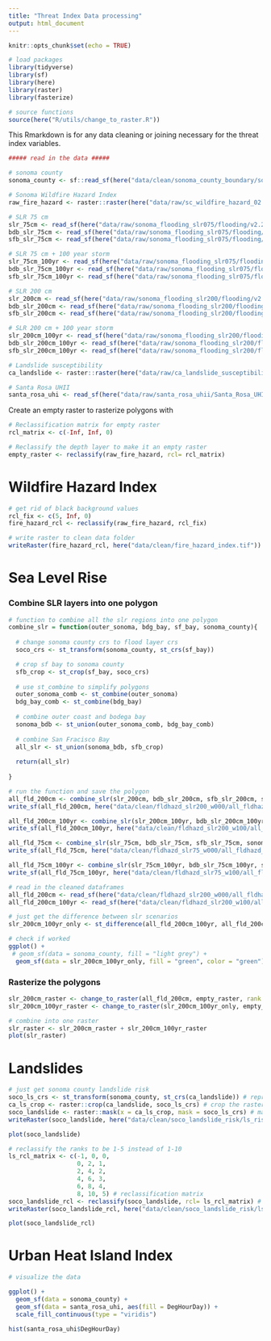 ```yaml
---
title: "Threat Index Data processing"
output: html_document
---
```


```r
knitr::opts_chunk$set(echo = TRUE)
```

```r
# load packages
library(tidyverse)
library(sf)
library(here)
library(raster)
library(fasterize)
```

```r
# source functions
source(here("R/utils/change_to_raster.R"))
```


This Rmarkdown is for any data cleaning or joining necessary for the threat index variables.

```r
##### read in the data #####

# sonoma county
sonoma_county <- sf::read_sf(here("data/clean/sonoma_county_boundary/sonoma_county_boundary.shp"))

# Sonoma Wildfire Hazard Index
raw_fire_hazard <- raster::raster(here("data/raw/sc_wildfire_hazard_02.23.21/HAZARD_V5_96FT_CLASSIFIED.tif"))

# SLR 75 cm
slr_75cm <- read_sf(here("data/raw/sonoma_flooding_slr075/flooding/v2.2/sonoma_fldhazd_slr075_w000.shp"))
bdb_slr_75cm <- read_sf(here("data/raw/sonoma_flooding_slr075/flooding/v2.0/sonoma_fldhazd_slr075_w000.shp"))
sfb_slr_75cm <- read_sf(here("data/raw/sonoma_flooding_slr075/flooding/v2.1/sfb_fldhazd_slr075_w000.shp"))

# SLR 75 cm + 100 year storm
slr_75cm_100yr <- read_sf(here("data/raw/sonoma_flooding_slr075/flooding/v2.2/sonoma_fldhazd_slr075_w100.shp"))
bdb_slr_75cm_100yr <- read_sf(here("data/raw/sonoma_flooding_slr075/flooding/v2.0/sonoma_fldhazd_slr075_w100.shp"))
sfb_slr_75cm_100yr <- read_sf(here("data/raw/sonoma_flooding_slr075/flooding/v2.1/sfb_fldhazd_slr075_w100.shp"))

# SLR 200 cm
slr_200cm <- read_sf(here("data/raw/sonoma_flooding_slr200/flooding/v2.2/sonoma_fldhazd_slr200_w000.shp"))
bdb_slr_200cm <- read_sf(here("data/raw/sonoma_flooding_slr200/flooding/v2.0/sonoma_fldhazd_slr200_w000.shp"))
sfb_slr_200cm <- read_sf(here("data/raw/sonoma_flooding_slr200/flooding/v2.1/sfb_fldhazd_slr200_w000.shp"))

# SLR 200 cm + 100 year storm
slr_200cm_100yr <- read_sf(here("data/raw/sonoma_flooding_slr200/flooding/v2.2/sonoma_fldhazd_slr200_w100.shp"))
bdb_slr_200cm_100yr <- read_sf(here("data/raw/sonoma_flooding_slr200/flooding/v2.0/sonoma_fldhazd_slr200_w100.shp"))
sfb_slr_200cm_100yr <- read_sf(here("data/raw/sonoma_flooding_slr200/flooding/v2.1/sfb_fldhazd_slr200_w100.shp"))

# Landslide susceptibility
ca_landslide <- raster::raster(here("data/raw/ca_landslide_susceptibility_20181001/ms58_ls_susceptibility_20181001.tif"))

# Santa Rosa UHII
santa_rosa_uhi <- read_sf(here("data/raw/santa_rosa_uhii/Santa_Rosa_UHII.shp"))
```

Create an empty raster to rasterize polygons with

```r
# Reclassification matrix for empty raster
rcl_matrix <- c(-Inf, Inf, 0)

# Reclassify the depth layer to make it an empty raster
empty_raster <- reclassify(raw_fire_hazard, rcl= rcl_matrix)

```

# Wildfire Hazard Index
```r
# get rid of black background values
rcl_fix <- c(5, Inf, 0)
fire_hazard_rcl <- reclassify(raw_fire_hazard, rcl_fix)

# write raster to clean data folder
writeRaster(fire_hazard_rcl, here("data/clean/fire_hazard_index.tif"))

```


# Sea Level Rise

### Combine SLR layers into one polygon

```r
# function to combine all the slr regions into one polygon
combine_slr = function(outer_sonoma, bdg_bay, sf_bay, sonoma_county){
  
  # change sonoma county crs to flood layer crs
  soco_crs <- st_transform(sonoma_county, st_crs(sf_bay))

  # crop sf bay to sonoma county
  sfb_crop <- st_crop(sf_bay, soco_crs)
  
  # use st_combine to simplify polygons
  outer_sonoma_comb <- st_combine(outer_sonoma)
  bdg_bay_comb <- st_combine(bdg_bay)
  
  # combine outer coast and bodega bay
  sonoma_bdb <- st_union(outer_sonoma_comb, bdg_bay_comb)
  
  # combine San Fracisco Bay
  all_slr <- st_union(sonoma_bdb, sfb_crop)
  
  return(all_slr)
  
}

# run the function and save the polygon
all_fld_200cm <- combine_slr(slr_200cm, bdb_slr_200cm, sfb_slr_200cm, sonoma_county)
write_sf(all_fld_200cm, here("data/clean/fldhazd_slr200_w000/all_fldhazd_slr200_w000.shp"))

all_fld_200cm_100yr <- combine_slr(slr_200cm_100yr, bdb_slr_200cm_100yr, sfb_slr_200cm_100yr, sonoma_county)
write_sf(all_fld_200cm_100yr, here("data/clean/fldhazd_slr200_w100/all_fldhazd_slr200_w100.shp"))

all_fld_75cm <- combine_slr(slr_75cm, bdb_slr_75cm, sfb_slr_75cm, sonoma_county)
write_sf(all_fld_75cm, here("data/clean/fldhazd_slr75_w000/all_fldhazd_slr75_w000.shp"))

all_fld_75cm_100yr <- combine_slr(slr_75cm_100yr, bdb_slr_75cm_100yr, sfb_slr_75cm_100yr, sonoma_county)
write_sf(all_fld_75cm_100yr, here("data/clean/fldhazd_slr75_w100/all_fldhazd_slr75_w100.shp"))

```


```r

# read in the cleaned dataframes
all_fld_200cm <- read_sf(here("data/clean/fldhazd_slr200_w000/all_fldhazd_slr200_w000.shp"))
all_fld_200cm_100yr <- read_sf(here("data/clean/fldhazd_slr200_w100/all_fldhazd_slr200_w100.shp"))

# just get the difference between slr scenarios
slr_200cm_100yr_only <- st_difference(all_fld_200cm_100yr, all_fld_200cm) 
```


```r
# check if worked
ggplot() +
 # geom_sf(data = sonoma_county, fill = "light grey") +
  geom_sf(data = slr_200cm_100yr_only, fill = "green", color = "green")
```

### Rasterize the polygons

```r
slr_200cm_raster <- change_to_raster(all_fld_200cm, empty_raster, rank = 2)
slr_200cm_100yr_raster <- change_to_raster(slr_200cm_100yr_only, empty_raster, rank = 1)

# combine into one raster
slr_raster <- slr_200cm_raster + slr_200cm_100yr_raster
plot(slr_raster)

```

# Landslides

```r
# just get sonoma county landslide risk
soco_ls_crs <- st_transform(sonoma_county, st_crs(ca_landslide)) # reproject the sonoma county shapefile to the landslide crs
ca_ls_crop <- raster::crop(ca_landslide, soco_ls_crs) # crop the raster to the extent of sonoma county boundary
soco_landslide <- raster::mask(x = ca_ls_crop, mask = soco_ls_crs) # mask the raster to sonoma county boundar
writeRaster(soco_landslide, here("data/clean/soco_landslide_risk/ls_risk.tif")) # save new raster

plot(soco_landslide)

```

```r
# reclassify the ranks to be 1-5 instead of 1-10
ls_rcl_matrix <- c(-1, 0, 0,
                   0, 2, 1,
                   2, 4, 2,
                   4, 6, 3,
                   6, 8, 4,
                   8, 10, 5) # reclassification matrix
soco_landslide_rcl <- reclassify(soco_landslide, rcl= ls_rcl_matrix) # reclassify raster
writeRaster(soco_landslide_rcl, here("data/clean/soco_landslide_risk/ls_risk_rcl.tif"), overwrite = TRUE) # save reclassified raster

plot(soco_landslide_rcl)
```

# Urban Heat Island Index

```r
# visualize the data 

ggplot() +
  geom_sf(data = sonoma_county) +
  geom_sf(data = santa_rosa_uhi, aes(fill = DegHourDay)) +
  scale_fill_continuous(type = "viridis")

hist(santa_rosa_uhi$DegHourDay)
  
```

